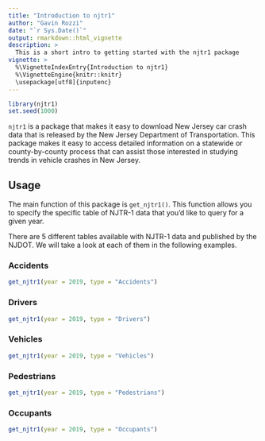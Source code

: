 ```yaml
---
title: "Introduction to njtr1"
author: "Gavin Rozzi"
date: "`r Sys.Date()`"
output: rmarkdown::html_vignette
description: >
  This is a short intro to getting started with the njtr1 package
vignette: >
  %\VignetteIndexEntry{Introduction to njtr1}
  %\VignetteEngine{knitr::knitr}
  \usepackage[utf8]{inputenc}
---
```


```r
library(njtr1)
set.seed(1000)
```

`njtr1` is a package that makes it easy to download New Jersey car crash data that is released by the New Jersey Department of Transportation. This package makes it easy to access detailed information on a statewide or county-by-county process that can assist those interested in studying trends in vehicle crashes in New Jersey.

## Usage

The main function of this package is `get_njtr1()`. This function allows you to specify the specific table of NJTR-1 data that you'd like to query for a given year.

There are 5 different tables available with NJTR-1 data and published by the NJDOT. We will take a look at each of them in the following examples.

### Accidents

```r
get_njtr1(year = 2019, type = "Accidents")
```

### Drivers

```r
get_njtr1(year = 2019, type = "Drivers")
```

### Vehicles

```r
get_njtr1(year = 2019, type = "Vehicles")
```

### Pedestrians

```r
get_njtr1(year = 2019, type = "Pedestrians")
```

### Occupants

```r
get_njtr1(year = 2019, type = "Occupants")
```
